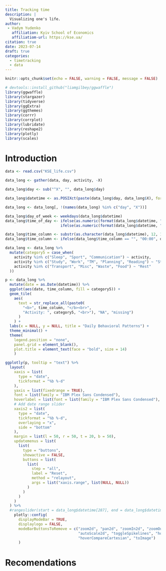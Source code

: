 ```yaml
---
title: Tracking time
description: |
  Visualizing one's life.
author: 
 - Vadym Yudenko
   affiliation: Kyiv School of Economics
   affiliatiom-url: https://kse.ua/
citation: true
date: 2023-07-14
draft: true 
categories:
  - timetracking
  - data
---
```


```r
knitr::opts_chunk$set(echo = FALSE, warning = FALSE, message = FALSE)
```

```r
# devtools::install_github("liamgilbey/ggwaffle")
library(ggwaffle)
library(stargazer)
library(tidyverse)
library(ggExtra)
library(ggthemes)
library(corrr)
library(corrplot)
library(lubridate)
library(reshape2)
library(plotly)
library(scales)
```

# Introduction

```r
data <- read.csv("KSE_life.csv")

data_long <- gather(data, day, activity, -X)

data_long$day <- sub("^X", "", data_long$day)

data_long$datetime <- as.POSIXct(paste(data_long$day, data_long$X), format="%m.%d.%Y %H:%M")

data_long <- data_long[, !(names(data_long) %in% c("day", "X"))]

data_long$day_of_week <- weekdays(data_long$datetime)
data_long$time_of_day <- ifelse(as.numeric(format(data_long$datetime, "%H")) < 12, "Morning",
                         ifelse(as.numeric(format(data_long$datetime, "%H")) < 18, "Day", "Night"))

data_long$time_column <- substr(as.character(data_long$datetime), 12, 16)
data_long$time_column <- ifelse(data_long$time_column == "", "00:00", data_long$time_column)

data_long <- data_long %>% 
  mutate(category5 = case_when(
    activity %in% c("Sleep", "Sport", "Communication") ~ activity,
    activity %in% c("Study", "Work", "TM", "Planning", "Reading") ~ "Study/Work",
    activity %in% c("Transport", "Misc", "Waste", "Food") ~ "Rest"
  ))
```

```r
p <- data_long %>% 
  mutate(date = as.Date(datetime)) %>% 
  ggplot(aes(date, time_column, fill = category5)) +
  geom_tile(
    aes(
      text = str_replace_all(paste0(
        "<b>", time_column, "</b><br>",
        "Activity: ", category5, "<br>"), "NA", "missing")
      )
    ) +
  labs(x = NULL, y = NULL, title = "Daily Behavioral Patterns") +
  theme_minimal() +
  theme(
    legend.position = "none",
    panel.grid = element_blank(),
    plot.title = element_text(face = "bold", size = 14)
    )

ggplotly(p, tooltip = "text") %>%
  layout(
    xaxis = list(
      type = "date",
      tickformat = "%b %-d"
    ),
    yaxis = list(fixedrange = TRUE),
    font = list(family = "IBM Plex Sans Condensed"),
    hoverlabel = list(font = list(family = "IBM Plex Sans Condensed"), align = "left"),
    # Add date range slider
    xaxis2 = list(
      type = "date",
      tickformat = "%b %-d",
      overlaying = "x",
      side = "bottom"
    ),
    margin = list(l = 50, r = 50, t = 20, b = 50),
    updatemenus = list(
      list(
        type = "buttons",
        showactive = FALSE,
        buttons = list(
          list(
            step = "all",
            label = "Reset",
            method = "relayout",
            args = list("xaxis.range", list(NULL, NULL))
          )
        )
      )
    )
  ) %>%
  #rangeslider(start = data_long$datetime[287], end = data_long$datetime[1398]) %>%
    plotly::config(
      displayModeBar = TRUE,
      displaylogo = FALSE,
      modeBarButtonsToRemove = c("zoom2d", "pan2d", "zoomIn2d", "zoomOut2d",
                                 "autoScale2d", "toggleSpikelines", "hoverClosestCartesian",
                                 "hoverCompareCartesian", "toImage")
      )

```

# Recomendations
